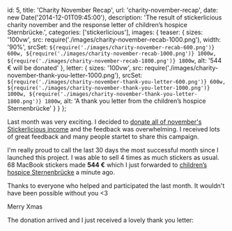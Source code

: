   id: 5,
  title: 'Charity November Recap',
  url: 'charity-november-recap',
  date: new Date('2014-12-01T09:45:00'),
  description:
    'The result of stickerlicious charity november and the response letter of children’s hospice Sternbrücke.',
  categories: ['stickerlicious'],
  images: {
    teaser: {
      sizes: '100vw',
      src: require('./images/charity-november-recab-1000.png'),
      width: '90%',
      srcSet: `${require('./images/charity-november-recab-600.png')} 600w, ${require('./images/charity-november-recab-1000.png')} 1000w, ${require('./images/charity-november-recab-1800.png')} 1800w`,
      alt: '544 € will be donated'
    },
    letter: {
      sizes: '100vw',
      src: require('./images/charity-november-thank-you-letter-1000.png'),
      srcSet: `${require('./images/charity-november-thank-you-letter-600.png')} 600w, ${require('./images/charity-november-thank-you-letter-1000.png')} 1000w, ${require('./images/charity-november-thank-you-letter-1800.png')} 1800w`,
      alt: 'A thank you letter from the children’s hospice Sternenbrücke'
    }
  }
};

Last month was very exciting. I decided to [donate all of november's Stickerlicious income](give-something-back) and the feedback was overwhelming. I received lots of great feedback and many people startet to share this campaign.

I'm really proud to call the last 30 days the most successful month since I launched this project. I was able to sell 4 times as much stickers as usual. 68 MacBook stickers made **544 €** which I just forwarded to [children’s hospice Sternenbrücke](https://sternenbruecke.de/home) a minute ago.

Thanks to everyone who helped and participated the last month. It wouldn't have been possible without you <3

Merry Xmas

<Updated in="December 2014">
  The donation arrived and I just received a lovely thank you letter:
  <img {...meta.images.letter} />
</Updated>
